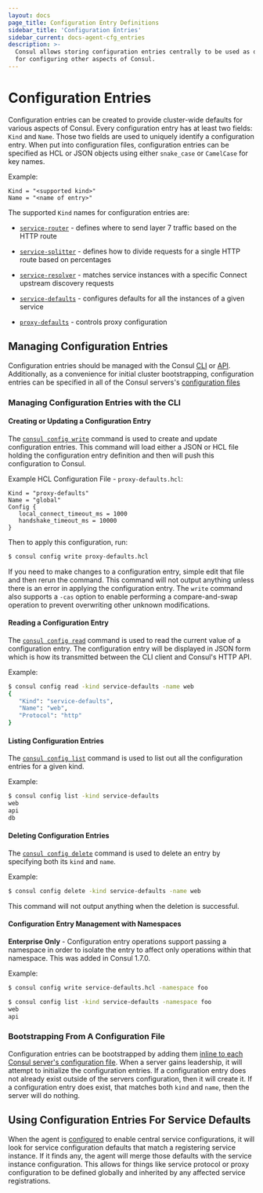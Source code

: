 ```yaml
---
layout: docs
page_title: Configuration Entry Definitions
sidebar_title: 'Configuration Entries'
sidebar_current: docs-agent-cfg_entries
description: >-
  Consul allows storing configuration entries centrally to be used as defaults
  for configuring other aspects of Consul.
---
```


# Configuration Entries

Configuration entries can be created to provide cluster-wide defaults for
various aspects of Consul. Every configuration entry has at least two fields:
`Kind` and `Name`. Those two fields are used to uniquely identify a
configuration entry. When put into configuration files, configuration entries
can be specified as HCL or JSON objects using either `snake_case` or `CamelCase`
for key names.

Example:

```hcl
Kind = "<supported kind>"
Name = "<name of entry>"
```

The supported `Kind` names for configuration entries are:

- [`service-router`](/docs/agent/config-entries/service-router.html) - defines
  where to send layer 7 traffic based on the HTTP route

- [`service-splitter`](/docs/agent/config-entries/service-splitter.html) - defines
  how to divide requests for a single HTTP route based on percentages

- [`service-resolver`](/docs/agent/config-entries/service-resolver.html) - matches
  service instances with a specific Connect upstream discovery requests

- [`service-defaults`](/docs/agent/config-entries/service-defaults.html) - configures
  defaults for all the instances of a given service

- [`proxy-defaults`](/docs/agent/config-entries/proxy-defaults.html) - controls
  proxy configuration

## Managing Configuration Entries

Configuration entries should be managed with the Consul
[CLI](/docs/commands/config.html) or [API](/api/config.html). Additionally, as a
convenience for initial cluster bootstrapping, configuration entries can be
specified in all of the Consul servers's
[configuration files](/docs/agent/options.html#config_entries_bootstrap)

### Managing Configuration Entries with the CLI

#### Creating or Updating a Configuration Entry

The [`consul config write`](/docs/commands/config/write.html) command is used to
create and update configuration entries. This command will load either a JSON or
HCL file holding the configuration entry definition and then will push this
configuration to Consul.

Example HCL Configuration File - `proxy-defaults.hcl`:

```hcl
Kind = "proxy-defaults"
Name = "global"
Config {
   local_connect_timeout_ms = 1000
   handshake_timeout_ms = 10000
}
```

Then to apply this configuration, run:

```bash
$ consul config write proxy-defaults.hcl
```

If you need to make changes to a configuration entry, simple edit that file and
then rerun the command. This command will not output anything unless there is an
error in applying the configuration entry. The `write` command also supports a
`-cas` option to enable performing a compare-and-swap operation to prevent
overwriting other unknown modifications.

#### Reading a Configuration Entry

The [`consul config read`](/docs/commands/config/read.html) command is used to
read the current value of a configuration entry. The configuration entry will be
displayed in JSON form which is how its transmitted between the CLI client and
Consul's HTTP API.

Example:

```bash
$ consul config read -kind service-defaults -name web
{
   "Kind": "service-defaults",
   "Name": "web",
   "Protocol": "http"
}
```

#### Listing Configuration Entries

The [`consul config list`](/docs/commands/config/list.html) command is used to
list out all the configuration entries for a given kind.

Example:

```bash
$ consul config list -kind service-defaults
web
api
db
```

#### Deleting Configuration Entries

The [`consul config delete`](/docs/commands/config/delete.html) command is used
to delete an entry by specifying both its `kind` and `name`.

Example:

```bash
$ consul config delete -kind service-defaults -name web
```

This command will not output anything when the deletion is successful.

#### Configuration Entry Management with Namespaces

**Enterprise Only** - Configuration entry operations support passing a namespace in
order to isolate the entry to affect only operations within that namespace. This was
added in Consul 1.7.0.

Example:

```bash
$ consul config write service-defaults.hcl -namespace foo
```

```bash
$ consul config list -kind service-defaults -namespace foo
web
api
```

### Bootstrapping From A Configuration File

Configuration entries can be bootstrapped by adding them [inline to each Consul
server's configuration file](/docs/agent/options.html#config_entries). When a
server gains leadership, it will attempt to initialize the configuration entries.
If a configuration entry does not already exist outside of the servers
configuration, then it will create it. If a configuration entry does exist, that
matches both `kind` and `name`, then the server will do nothing.

## Using Configuration Entries For Service Defaults

When the agent is
[configured](/docs/agent/options.html#enable_central_service_config) to enable
central service configurations, it will look for service configuration defaults
that match a registering service instance. If it finds any, the agent will merge
those defaults with the service instance configuration. This allows for things
like service protocol or proxy configuration to be defined globally and
inherited by any affected service registrations.

